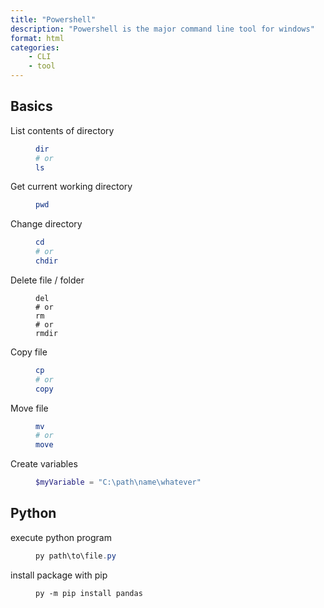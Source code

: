 ```yaml
---
title: "Powershell"
description: "Powershell is the major command line tool for windows"
format: html
categories:
    - CLI
    - tool
---
```


## Basics

List contents of directory
: ```Powershell
dir
# or
ls
```

Get current working directory
: ```powershell
pwd
```

Change directory
: ```powershell
cd
# or
chdir
```

Delete file / folder
: ```
del
# or
rm
# or
rmdir
```

Copy file
: ```powershell
cp
# or
copy
```

Move file 
: ```powershell
mv
# or
move
``` 

Create variables
: ```powershell
$myVariable = "C:\path\name\whatever"
```


## Python

execute python program
: ```powershell
py path\to\file.py
```

install package with pip
: ```
py -m pip install pandas
```

